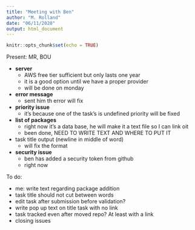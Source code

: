 ```yaml
---
title: "Meeting with Ben"
author: "M. Rolland"
date: "06/11/2020"
output: html_document
---
```


```r
knitr::opts_chunk$set(echo = TRUE)
```

Present: MR, BOU

* **server**
  * AWS free tier sufficient but only lasts one year
  * it is a good option until we have a proper provider
  * will be done on monday
* **error message**
  * sent him th error will fix
* **priority issue**
  * it’s because one of the task’s is undefined priority will be fixed
* **list of packages**
  * right now it’s a data base, he will make it a text file so I can link oit
  * been done, NEED TO WRITE TEXT AND WHERE TO PUT IT
* task title output (newline in middle of word) 
  * will fix the format
* **security issue**
  * ben has added a security token from github
  * right now 
  
To do:

* me: write text regarding package addition
* task title should not cut between words
* edit task after submission before validation?
* write pop up text on title task with no link
* task tracked even after moved repo? At least with a link
* closing issues


